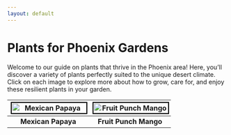 ```yaml
---
layout: default
---
```


# Plants for Phoenix Gardens

Welcome to our guide on plants that thrive in the Phoenix area! Here, you'll discover a variety of plants perfectly suited to the unique desert climate. Click on each image to explore more about how to grow, care for, and enjoy these resilient plants in your garden.

| ![Mexican Papaya](images/Image.jpg) | ![Fruit Punch Mango](images/Screen Shot 2024-08-09 at 10.10.37 AM.png) |
|:--:|:--:|
| **Mexican Papaya** | **Fruit Punch Mango** |

<style>
    .grid-container {
        display: grid;
        grid-template-columns: repeat(3, 1fr);
        gap: 20px;
        justify-items: center;
    }

    .item {
        border: 2px solid black; /* Black border around each square */
        padding: 10px;
        background-color: white;
        transition: transform 0.2s;
        text-align: center;
        display: flex;
        flex-direction: column;
        align-items: center; /* Center align items */
        justify-content: flex-start; /* Align items at the top */
    }

    .item:hover {
        transform: scale(1.05);
    }

    img {
        width: 100%;
        height: auto;
        max-width: 200px; /* Adjust this size as needed */
        object-fit: cover;
        border: 2px solid black; /* Thin black border around images */
    }

    h3 {
        font-size: 18px;
        color: #333;
        margin-top: 10px; /* Add some space above the title */
    }

    /* Responsive layout for smaller screens */
    @media (max-width: 768px) {
        .grid-container {
            grid-template-columns: repeat(2, 1fr);
        }
    }

    @media (max-width: 480px) {
        .grid-container {
            grid-template-columns: 1fr;
        }
    }
</style>
